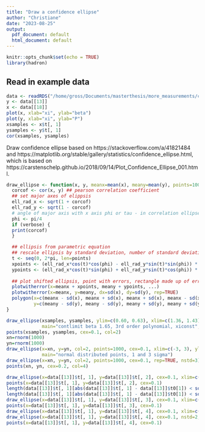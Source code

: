 ```yaml
---
title: "Draw a confidence ellipse"
author: "Christiane"
date: "2023-08-25"
output:
  pdf_document: default
  html_document: default
---
```


```r
knitr::opts_chunk$set(echo = TRUE)
library(hadron)
```

## Read in example data

```r
data <- readRDS("/home/gross/Documents/masterthesis/more_measurements/contlimitbeta/limittablesandplots/listpolynomialrenormalizationbeta1.650000omit1cont1xiconst.RData")
y <- data[[13]]
x <- data[[18]]
plot(x, xlab="xi", ylab="beta")
plot(y, xlab="xi", ylab="P")
xsamples <- x$t[, 1]
ysamples <- y$t[, 1]
cor(xsamples, ysamples)
```
Draw confidence ellipse based on https://stackoverflow.com/a/41821484 and  https://matplotlib.org/stable/gallery/statistics/confidence_ellipse.html, which is based on https://carstenschelp.github.io/2018/09/14/Plot_Confidence_Ellipse_001.html. 

```r
draw_ellipse <- function(x, y, meanx=mean(x), meany=mean(y), points=1000, verbose=TRUE, nstd=1, ...) {
  corcof <- cor(x, y) ## pearson correlation coefficient
  ## set major axes of elippsis
  ell_rad_x <- sqrt(1 + corcof)
  ell_rad_y <- sqrt(1 - corcof)
  # angle of major axis with x axis phi or tau - in correlation ellipses, this is always 45°
  phi <- pi/4 
  if (verbose) {
  print(corcof)
  }

  ## ellipsis from parametric equation
  ## rescale ellipsis by standard deviation, number of standard deviations that should be displayd
  t <- seq(0, 2*pi, len=points) 
  xpoints <- (ell_rad_x*cos(t)*cos(phi) - ell_rad_y*sin(t)*sin(phi)) * sd(x) * nstd
  ypoints <- (ell_rad_x*cos(t)*sin(phi) + ell_rad_y*sin(t)*cos(phi)) * sd(y) * nstd
  
  ## plot shifted ellipsis, point with errors, rectangle made up of errors
  plotwitherror(x=meanx + xpoints, meany + ypoints, ...)
  plotwitherror(x=meanx, y=meany, dx=sd(x), dy=sd(y), rep=TRUE)
  polygon(x=c(meanx - sd(x), meanx + sd(x), meanx + sd(x), meanx - sd(x)), 
          y=c(meany - sd(y), meany - sd(y), meany + sd(y), meany + sd(y)))
}
```

```r
draw_ellipse(xsamples, ysamples, ylim=c(0.60, 0.63), xlim=c(1.36, 1.43), cex=0.01, 
             main="contlimit beta 1.65, 3rd order polynomial, xiconst", xlab="beta", ylab="P")
points(xsamples, ysamples, cex=0.1, col=2)
xn=rnorm(1000)
yn=rnorm(1000)
draw_ellipse(x=xn, y=yn, col=2, points=1000, cex=0.1, xlim=c(-3, 3), ylim=c(-3, 3),
             main="normal distributed points, 1 and 3 sigma")
draw_ellipse(x=xn, y=yn, col=2, points=1000, cex=0.1, rep=TRUE, nstd=3)
points(xn, yn, cex=0.2, col=4)

```

```r
draw_ellipse(x=data[[13]]$t[, 1], y=data[[13]]$t[, 2], cex=0.1, xlim=c(0.6, 0.63), ylim=c(0.2, 0.28))
points(x=data[[13]]$t[, 1], y=data[[13]]$t[, 2], cex=0.1)
length(data[[13]]$t[, 1][abs(data[[13]]$t[, 1] - data[[13]]$t0[1]) < sd(data[[13]]$t[, 1])])
length(data[[13]]$t[, 1][abs(data[[13]]$t[, 1] - data[[13]]$t0[1]) < sd(data[[13]]$t[, 1])]) / length(data[[13]]$t[, 1])
draw_ellipse(x=data[[13]]$t[, 1], y=data[[13]]$t[, 3], cex=0.1, xlim=c(0.6, 0.63))
points(x=data[[13]]$t[, 1], y=data[[13]]$t[, 3], cex=0.1)
draw_ellipse(x=data[[13]]$t[, 1], y=data[[13]]$t[, 4], cex=0.1, xlim=c(0.58, 0.65))
draw_ellipse(x=data[[13]]$t[, 1], y=data[[13]]$t[, 4], cex=0.1, nstd=2, rep=TRUE)
points(x=data[[13]]$t[, 1], y=data[[13]]$t[, 4], cex=0.1)
```

